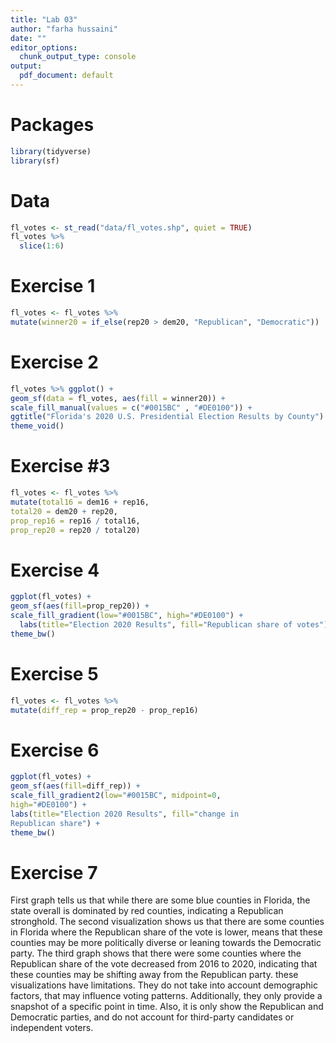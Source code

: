 ```yaml
---
title: "Lab 03"
author: "farha hussaini"
date: ""
editor_options: 
  chunk_output_type: console
output:
  pdf_document: default
---
```


# Packages

```r
library(tidyverse)
library(sf)
``` 

# Data

```r
fl_votes <- st_read("data/fl_votes.shp", quiet = TRUE)
fl_votes %>%
  slice(1:6)
```


# Exercise 1

```r
fl_votes <- fl_votes %>%
mutate(winner20 = if_else(rep20 > dem20, "Republican", "Democratic"))
```


# Exercise 2

```r
fl_votes %>% ggplot() +
geom_sf(data = fl_votes, aes(fill = winner20)) +
scale_fill_manual(values = c("#0015BC" , "#DE0100")) +
ggtitle("Florida's 2020 U.S. Presidential Election Results by County") +
theme_void()


```

# Exercise #3

```r
fl_votes <- fl_votes %>%
mutate(total16 = dem16 + rep16,
total20 = dem20 + rep20,
prop_rep16 = rep16 / total16,
prop_rep20 = rep20 / total20)
```

# Exercise 4

```r

ggplot(fl_votes) +
geom_sf(aes(fill=prop_rep20)) +
scale_fill_gradient(low="#0015BC", high="#DE0100") +
  labs(title="Election 2020 Results", fill="Republican share of votes") +
theme_bw()


```

# Exercise 5

```r
fl_votes <- fl_votes %>%
mutate(diff_rep = prop_rep20 - prop_rep16)
```

# Exercise 6

```r
ggplot(fl_votes) +
geom_sf(aes(fill=diff_rep)) +
scale_fill_gradient2(low="#0015BC", midpoint=0,
high="#DE0100") +
labs(title="Election 2020 Results", fill="change in
Republican share") +
theme_bw()
```

# Exercise 7


First graph tells us that while there are some blue counties in Florida, the state overall is dominated by red
counties, indicating a Republican stronghold.
The second visualization shows us that there are some counties in Florida where the Republican share of the
vote is lower, means that these counties may be more politically diverse or leaning towards the Democratic
party.
The third graph shows that there were some counties where the Republican share of the vote decreased from
2016 to 2020, indicating that these counties may be shifting away from the Republican party.
these visualizations have limitations. They do not take into account demographic factors, that may influence
voting patterns. Additionally, they only provide a snapshot of a specific point in time. Also, it is only
show the Republican and Democratic parties, and do not account for third-party candidates or independent
voters.

